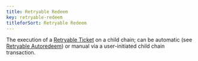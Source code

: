 ```yaml
---
title: Retryable Redeem
key: retryable-redeem
titleforSort: Retryable Redeem
---
```


The execution of a [Retryable Ticket](/intro/glossary#retryable-ticket) on a child chain; can be automatic (see [Retryable Autoredeem](/intro/glossary#retryable-autoredeem)) or manual via a user-initiated child chain transaction.
